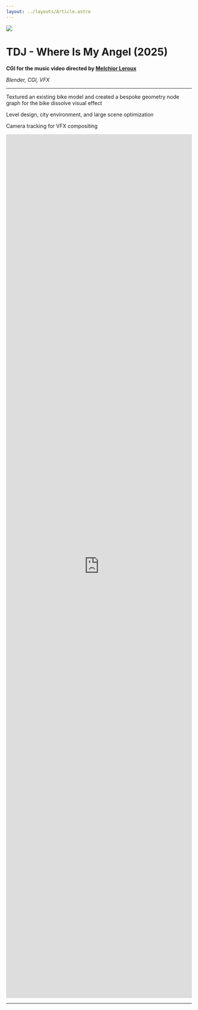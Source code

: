 ---
layout: ../layouts/Article.astro
---

![](../media/tdj/cover.png)

# TDJ - Where Is My Angel (2025)

**CGI for the music video directed by [Melchior Leroux](https://www.instagram.com/melkiaur)**

_Blender, CGI, VFX_

---

Textured an existing bike model and created a bespoke geometry node graph for the bike dissolve visual effect

Level design, city environment, and large scene optimization

Camera tracking for VFX compositing

<iframe
  src="https://www.youtube.com/embed/fmB-lXKzBKI?si=Pqs8-U_GdXYpu_jQ"
  title="YouTube video player"
  frameborder="0"
  allow="accelerometer; autoplay; clipboard-write; encrypted-media; gyroscope; picture-in-picture; web-share"
  referrerpolicy="strict-origin-when-cross-origin"
  allowfullscreen
  style="width: 100%; min-height: 60%"
></iframe>

---
